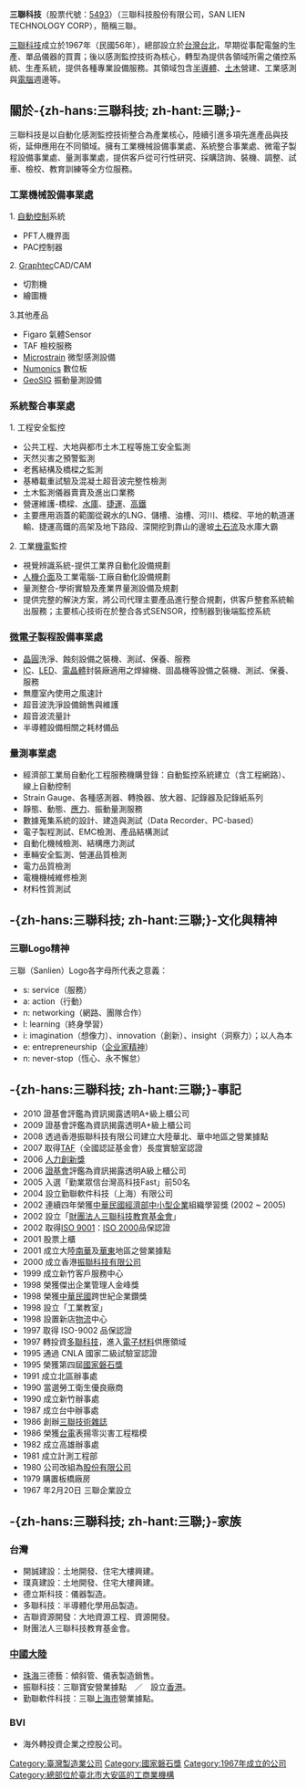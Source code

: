 {{Multiple issues|
{{trivia|time=2020-05-11T06:15:08+00:00}}
{{newsrelease|time=2016-04-15T10:58:45+00:00}}
{{prose|time=2016-04-15T10:58:45+00:00}}
}}
{{noteTA
|T=zh-hans:三聯科技; zh-hant:三聯;
}}
{{otheruses|subject=三聯科技公司|other=其它含義|三聯}}
{{Infobox_Company |
|  company_name   = -{zh-hans:三聯科技; zh-hant:三聯公司;}- 
|  company_name_en  = {{lang|zh|三聯科技股份有限公司}}<br />SAN LIEN TECHNOLOGY CORP
|  company_type   = [[上櫃公司|上櫃公司]] 
|  market_information = 股票代號：5493
|  foundation     = 1967年（[[中華民國|民國]]56年）2月20日
|  location       = 台灣台北
|  key_people     = 創辦人：林榮渠<br />總經理：林廷芳
|  company_slogan = 為科技作見證（創新）<br />為工業寫歷史（負責）
|  industry       = 感測及監控系統整合<br />工業機械設備<br />微電子製程設備
|  products       = [[感測器|感測器]]（sensor）、測試儀器、<br />
[[半導體|半導體]]耗材備品、傾斜管<br />
電腦週邊、自動化設備
| homepage       = [http://www.sanlien.com/ 三聯科技 全球網站]
}}
'''三聯科技'''（股票代號：[http://www.otc.org.tw/ch/regular_emerging/corporateInfo/regular/regular_stock_detail.php?stk_code=5493 5493]）（三聯科技股份有限公司，SAN LIEN TECHNOLOGY CORP），簡稱三聯。

[http://www.sanlien.com 三聯科技]{{Wayback|url=http://www.sanlien.com/ |date=20081121191943 }}成立於1967年（民國56年），總部設立於[[台灣|台灣]][[台北|台北]]，早期從事配電盤的生產、單品儀器的買賣；後以感測監控技術為核心，轉型為提供各領域所需之儀控系統、生產系統，提供各種專業設備服務。其領域包含[[半導體|半導體]]、[[土木|土木]]營建、工業感測與[[電腦|電腦]]週邊等。

== 關於-{zh-hans:三聯科技; zh-hant:三聯;}- ==
三聯科技是以自動化感測監控技術整合為產業核心，陸續引進多項先進產品與技術，延伸應用在不同領域。擁有工業機械設備事業處、系統整合事業處、微電子製程設備事業處、量測事業處，提供客戶從可行性研究、採購諮詢、裝機、調整、試車、檢校、教育訓練等全方位服務。

=== 工業機械設備事業處 ===
1. [[自動控制|自動控制]]系統
*PFT人機界面
*PAC控制器
2. [http://www.graphteccorp.com/ Graphtec]{{Wayback|url=http://www.graphteccorp.com/ |date=20081025083307 }}CAD/CAM
*切割機 
*繪圖機
3.其他產品
*Figaro 氣體Sensor 
*TAF 檢校服務 
*[http://www.microstrain.com/ Microstrain]{{Wayback|url=http://www.microstrain.com/ |date=20081216042619 }} 微型感測設備 
*[http://www.numonics.com/ Numonics]{{Wayback|url=http://www.numonics.com/ |date=20080513122658 }} 數位板
*[http://www.geosig.com/ GeoSIG]{{Wayback|url=http://www.geosig.com/ |date=20081206005609 }} 振動量測設備

=== 系統整合事業處 ===

1. 工程安全監控
*公共工程、大地與都市土木工程等施工安全監測 
*天然災害之預警監測 
*老舊結構及橋樑之監測 
*基樁載重試驗及混凝土超音波完整性檢測 
*土木監測儀器賣賣及進出口業務 
*營運維護-橋樑、[[水庫|水庫]]、[[捷運|捷運]]、[[高鐵|高鐵]] 
*主要應用涵蓋的範圍從親水的LNG、儲槽、油槽、河川、橋樑、平地的軌道運輸、捷運高鐵的高架及地下路段、深開挖到靠山的邊坡[[土石流|土石流]]及水庫大霸

2. 工業[[機電|機電]]監控
*視覺辨識系統-提供工業界自動化設備規劃 
*[[人機介面|人機介面]]及工業電腦-工廠自動化設備規劃 
*量測整合-學術實驗及產業界量測設備及規劃 
*提供完整的解決方案，將公司代理主要產品進行整合規劃，供客戶整套系統輸出服務；主要核心技術在於整合各式SENSOR，控制器到後端監控系統

=== [[微電子|微電子]]製程設備事業處 ===

*[[晶圓|晶圓]]洗淨、蝕刻設備之裝機、測試、保養、服務 
*[[IC|IC]]、[[LED|LED]]、[[電晶體|電晶體]]封裝廠適用之焊線機、固晶機等設備之裝機、測試、保養、服務 
*無塵室內使用之風速計 
*超音波洗淨設備銷售與維護 
*超音波流量計 
*半導體設備相關之耗材備品

=== 量測事業處 ===

*經濟部工業局自動化工程服務機購登錄：自動監控系統建立（含工程網路）、線上自動控制 
*Strain Gauge、各種感測器、轉換器、放大器、記錄器及記錄紙系列 
*靜態、動態、[[應力|應力]]、振動量測服務 
*數據蒐集系統的設計、建造與測試（Data Recorder、PC-based）
*電子製程測試、EMC檢測、產品結構測試 
*自動化機械檢測、結構應力測試 
*車輛安全監測、營運品質檢測 
*電力品質檢測 
*電機機械維修檢測 
*材料性質測試

== -{zh-hans:三聯科技; zh-hant:三聯;}-文化與精神 ==
=== 三聯Logo精神 ===
三聯（Sanlien）Logo各字母所代表之意義：
*s: service（服務）
*a: action（行動）
*n: networking（網路、團隊合作）
*l: learning（終身學習）
*i: imagination（想像力）、innovation（創新）、insight（洞察力）；以人為本
*e: entrepreneurship（[[企业家精神|企业家精神]]）
*n: never-stop（恆心、永不懈怠）

== -{zh-hans:三聯科技; zh-hant:三聯;}-事記 ==
*2010 證基會評鑑為資訊揭露透明A+級上櫃公司
*2009 證基會評鑑為資訊揭露透明A+級上櫃公司
*2008 透過香港振聯科技有限公司建立大陸華北、華中地區之營業據點
*2007 取得[https://web.archive.org/web/20080927071142/http://www.cnla.org.tw/ TAF]（全國認証基金會）長度實驗室認證
*2006 [https://web.archive.org/web/20090525002602/http://hrdinnoprize.ctjob.com.tw/ 人力創新獎]
*2006 [https://web.archive.org/web/20081203062651/http://www.sfi.org.tw/newsfi/chinese.asp 證基會]評鑑為資訊揭露透明A級上櫃公司
*2005 入選「勤業眾信台灣高科技Fast」前50名
*2004 設立勤聯軟件科技（上海）有限公司
*2002 連續四年榮獲[[中華民國經濟部|中華民國經濟部]][[中小型企業|中小型企業]]組織學習獎 (2002 ~ 2005)
*2002 設立「[https://web.archive.org/web/20081225130831/http://www.sanlien.com/web/homepage.nsf/main2?OpenForm&View=A3 財團法人三聯科技教育基金會]」
*2002 取得[[ISO_9001|ISO 9001]]：[[ISO_2000|ISO 2000]]品保認證
*2001 股票上櫃
*2001 成立大陸[[南華|南華]]及[[華東|華東]]地區之營業據點
*2000 成立香港[http://www.santek.com.cn 振聯科技有限公司]{{Wayback|url=http://www.santek.com.cn/ |date=20160819224726 }}
*1999 成立新竹客戶服務中心
*1998 榮獲傑出企業管理人金峰獎
*1998 榮獲[[中華民國|中華民國]]跨世紀企業鑽獎
*1998 設立「工業教室」
*1998 設置新店[[物流|物流]]中心
*1997 取得 ISO-9002 品保認證
*1997 轉投資[http://www.kemitek.com.tw 多聯科技]{{Wayback|url=http://www.kemitek.com.tw/ |date=20200312011256 }}，進入[[電子材料|電子材料]]供應領域
*1995 通過 CNLA 國家二級試驗室認證
*1995 榮獲第四屆[http://sme.nat.gov.tw/Web/sites/smeaward/ 國家磐石獎]{{Wayback|url=http://sme.nat.gov.tw/Web/sites/smeaward/ |date=20090409080454 }}
*1991 成立北區辦事處
*1990 當選勞工衛生優良廠商
*1990 成立新竹辦事處
*1987 成立台中辦事處
*1986 創辦[https://web.archive.org/web/20081225130831/http://www.sanlien.com/web/homepage.nsf/main2?OpenForm&View=A3 三聯技術雜誌]
*1986 榮獲[[台電|台電]]表揚零災害工程楷模
*1982 成立高雄辦事處
*1981 成立計測工程部
*1980 公司改組為[[股份有限公司|股份有限公司]]
*1979 購置板橋廠房
*1967 年2月20日 三聯企業設立

== -{zh-hans:三聯科技; zh-hant:三聯;}-家族 ==
=== 台灣 ===
*開誠建設：土地開發、住宅大樓興建。 
*璞真建設：土地開發、住宅大樓興建。 
*德立斯科技：儀器製造。 
*多聯科技：半導體化學用品製造。 
*吉聯資源開發：大地資源工程、資源開發。
*財團法人三聯科技教育基金會。

=== [[中國大陸|中國大陸]] ===
*[[珠海|珠海]]三德藝：傾斜管、儀表製造銷售。 
*振聯科技：三聯寶安營業據點　／　設立[[香港|香港]]。
*勤聯軟件科技：三聯[[上海市|上海市]]營業據點。

=== BVI ===
*海外轉投資企業之控股公司。

[[Category:臺灣製造業公司|Category:臺灣製造業公司]]
[[Category:國家磐石獎|Category:國家磐石獎]]
[[Category:1967年成立的公司|Category:1967年成立的公司]]
[[Category:總部位於臺北市大安區的工商業機構|Category:總部位於臺北市大安區的工商業機構]]